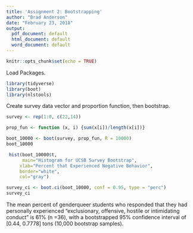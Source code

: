```yaml
---
title: 'Assignment 2: Bootstrapping'
author: "Brad Anderson"
date: "February 23, 2018"
output:
  pdf_document: default
  html_document: default
  word_document: default
---
```


```r
knitr::opts_chunk$set(echo = TRUE)
```

Load Packages.
```r

library(tidyverse)
library(boot)
library(nlstools)

```

Create survey data vector and proportion function, then bootstrap.
```r

survey <- rep(1:0, c(22,14))

prop_fun <- function (x, i) {sum(x[i])/length(x[i])}

boot_10000 <- boot(survey, prop_fun, R = 10000)
boot_10000


```

```r
 hist(boot_10000$t,
      main="Histogram for UCSB Survey Bootstrap", 
     xlab="Percent that Experienced Negative Behavior", 
     border="white", 
     col="gray")
```

```r

survey_ci <- boot.ci(boot_10000, conf = 0.95, type = "perc")
survey_ci

```

The mean percent of genderqueer students who responded that they had personally experienced “exclusionary, offensive, hostile or intimidating conduct” 	is 61%	(n	=36),	with	a	bootstrapped	95%	confidence	interval	of	[0.44,	0.7778]	 tons	(10,000	 bootstrap	samples).	